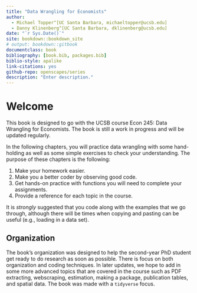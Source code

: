 ```yaml
--- 
title: "Data Wrangling for Economists"
author: 
  - Michael Topper^[UC Santa Barbara, michaeltopper@ucsb.edu]
  - Danny Klinenberg^[UC Santa Barbara, dklinenberg@ucsb.edu]
date: "`r Sys.Date()`"
site: bookdown::bookdown_site
# output: bookdown::gitbook
documentclass: book
bibliography: [book.bib, packages.bib]
biblio-style: apalike
link-citations: yes
github-repo: openscapes/series
description: "Enter description."
---
```


# Welcome {#welcome}

This book is designed to go with the UCSB course Econ 245: Data Wrangling for Economists. The book is still a work in progress and will be updated regularly.

In the following chapters, you will practice data wrangling with some hand-holding as well as some simple exercises to check your understanding. The purpose of these chapters is the following:

1. Make your homework easier.
2. Make you a better coder by observing good code.
3. Get hands-on practice with functions you will need to complete your assignments.
4. Provide a reference for each topic in the course.


It is *strongly* suggested that you code along with the examples that we go through, although there will be times when copying and pasting can be useful (e.g., loading in a data set). 

## Organization

The book's organization was designed to help the second-year PhD student get ready to do research as soon as possible. There is focus on both organization and coding techniques. In later updates, we hope to add in some more advanced topics that are covered in the course such as PDF extracting, webscraping, estimation, making a package, publication tables, and spatial data. The book was made with a `tidyverse` focus.